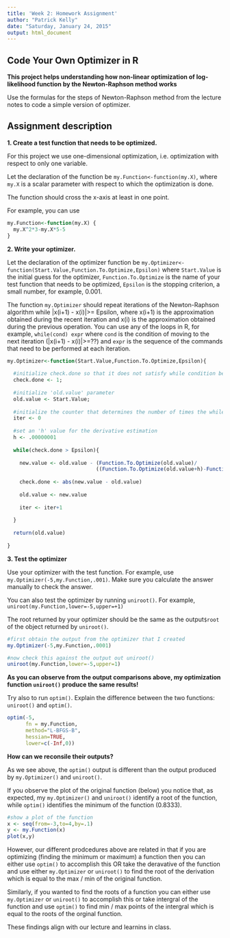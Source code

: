 ```yaml
---
title: 'Week 2: Homework Assignment'
author: "Patrick Kelly"
date: "Saturday, January 24, 2015"
output: html_document
---
```


Code Your Own Optimizer in R
---

**This project helps understanding how non-linear optimization of log-likelihood function by the Newton-Raphson method works**

Use the formulas for the steps of Newton-Raphson method from the lecture notes to code a simple version of optimizer.

Assignment description
---

**1. Create a test function that needs to be optimized.**

For this project we use one-dimensional optimization, i.e. optimization with respect to only one variable.

Let the declaration of the function be `my.Function<-function(my.X)`, where `my.X` is a scalar parameter with respect to which the optimization is done.

The function should cross the x-axis at least in one point.

For example, you can use

```r
my.Function<-function(my.X) {
  my.X^2*3-my.X*5-5
}
```

**2. Write your optimizer.**

Let the declaration of the optimizer function be `my.Optimizer<-function(Start.Value,Function.To.Optimize,Epsilon)`
where `Start.Value` is the initial guess for the optimizer, `Function.To.Optimize` is the name of your test function that needs to be optimized, `Epsilon` is the stopping criterion, a small number, for example, 0.001.

The function `my.Optimizer` should repeat iterations of the Newton-Raphson algorithm while |x(i+1) - x(i)|>= Epsilon, where x(i+1) is the approximation obtained during the recent iteration and x(i) is the approximation obtained during the previous operation.
You can use any of the loops in R, for example, `while(cond) expr` where `cond` is the condition of moving to the next iteration (|x(i+1) - x(i)|>=??) and `expr` is the sequence of the commands that need to be performed at each iteration.

```r
my.Optimizer<-function(Start.Value,Function.To.Optimize,Epsilon){
   
  #initialize check.done so that it does not satisfy while condition below
  check.done <- 1;
  
  #initialize 'old.value' parameter
  old.value <- Start.Value;
  
  #initialize the counter that determines the number of times the while loop executes
  iter <- 0
  
  #set an 'h' value for the derivative estimation
  h <- .00000001
  
  while(check.done > Epsilon){
    
    new.value <- old.value - (Function.To.Optimize(old.value)/
                             ((Function.To.Optimize(old.value+h)-Function.To.Optimize(old.value))/(h)))
    
    check.done <- abs(new.value - old.value)
    
    old.value <- new.value
    
    iter <- iter+1
    
  }
  
  return(old.value)
  
}
```

**3. Test the optimizer**

Use your optimizer with the test function. For example, use `my.Optimizer(-5,my.Function,.001)`.
Make sure you calculate the answer manually to check the answer.

You can also test the optimizer by running `uniroot()`.
For example, `uniroot(my.Function,lower=-5,upper=+1)`

The root returned by your optimizer should be the same as the output`$root` of the object returned by `uniroot()`.

```r
#first obtain the output from the optimizer that I created
my.Optimizer(-5,my.Function,.0001)

#now check this against the output out uniroot()
uniroot(my.Function,lower=-5,upper=1)
```

**As you can observe from the output comparisons above, my optimization function `uniroot()` produce the same results!**

Try also to run `optim()`. Explain the difference between the two functions: `uniroot()` and `optim()`.

```r
optim(-5, 
      fn = my.Function,
      method="L-BFGS-B",
      hessian=TRUE,
      lower=c(-Inf,0))
```

**How can we reconsile their outputs?**

As we see above, the `optim()` output is different than the output produced by `my.Optimizer()` and `uniroot()`.

If you observe the plot of the original function (below) you notice that, as expected, my `my.Optimizer()` and `uniroot()` identify a root of the function, while `optim()` identifies the minimum of the function (0.8333).

```r
#show a plot of the function
x <- seq(from=-3,to=4,by=.1)
y <- my.Function(x)
plot(x,y)
```

However, our different prodcedures above are related in that if you are optimizing (finding the minimum or maximum) a function then you can either use `optim()` to accomplish this OR take the deravative of the function and use either `my.Optimizer` or `uniroot()` to find the root of the derivation which is equal to the max / min of the original function. 

Similarly, if you wanted to find the roots of a function you can either use `my.Optimizer` or `uniroot()` to accomplish this or take intergral of the function and use `optim()` to find min / max points of the intergral which is equal to the roots of the orginal function.

These findings align with our lecture and learnins in class.

